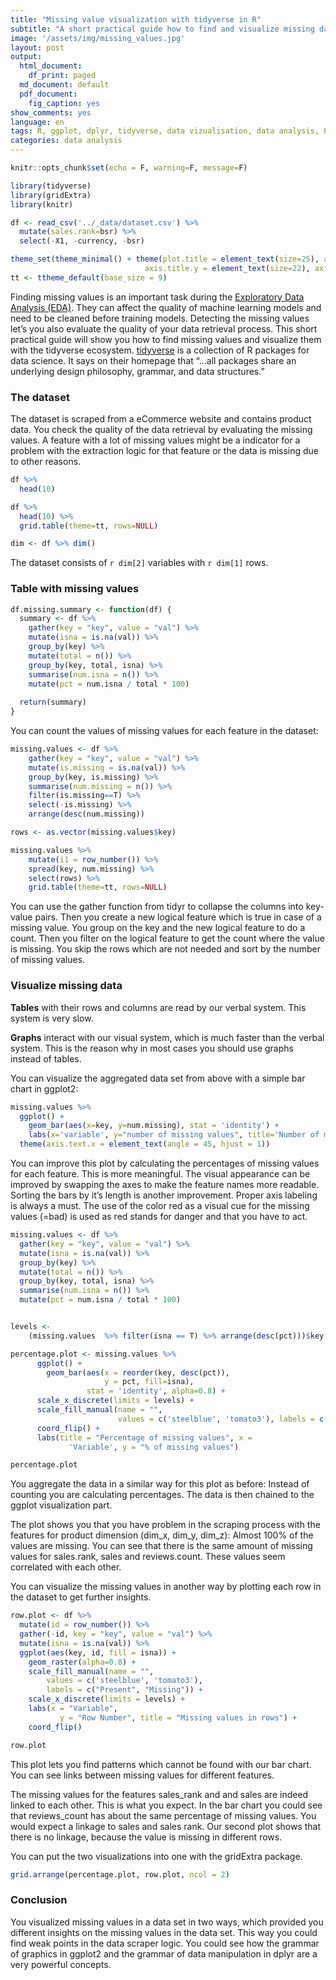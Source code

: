 ```yaml
---
title: "Missing value visualization with tidyverse in R"
subtitle: "A short practical guide how to find and visualize missing data with ggplot2, dplyr, tidyr"
image: '/assets/img/missing_values.jpg'
layout: post
output:
  html_document:
    df_print: paged
  md_document: default
  pdf_document:
    fig_caption: yes
show_comments: yes
language: en
tags: R, ggplot, dplyr, tidyverse, data vizualisation, data analysis, EDA
categories: data analysis
---
```


```r
knitr::opts_chunk$set(echo = F, warning=F, message=F)
```

```r
library(tidyverse)
library(gridExtra)
library(knitr)
```
```r
df <- read_csv('../_data/dataset.csv') %>% 
  mutate(sales.rank=bsr) %>% 
  select(-X1, -currency, -bsr)
```

```r
theme_set(theme_minimal() + theme(plot.title = element_text(size=25), axis.title.x = element_text(size=22), legend.text = element_text(size=20),
                              axis.title.y = element_text(size=22), axis.text.x  = element_text(size=20), axis.text.y = element_text(size=20)))
tt <- ttheme_default(base_size = 9)
```


Finding missing values is an important task during the [Exploratory Data Analysis (EDA)](https://en.wikipedia.org/wiki/Exploratory_data_analysis). They can affect the quality of machine learning models and need to be cleaned before training models. Detecting the missing values let's you also evaluate the quality of your data retrieval process. This short practical guide will show you how to find missing values and visualize them with the tidyverse ecosystem. [tidyverse](https://www.tidyverse.org/) is a collection of R packages for data science. It says on their homepage that "...all packages share an underlying design philosophy, grammar, and data structures." 


### The dataset

The dataset is scraped from a eCommerce website and contains product data. You check the quality of the data retrieval by evaluating the missing values. A feature with a lot of missing values might be a indicator for a problem with the extraction logic for that feature or the data is missing due to other reasons.

```r
df %>% 
  head(10) 
```
```r
df %>% 
  head(10) %>% 
  grid.table(theme=tt, rows=NULL)
```


```r
dim <- df %>% dim()
```



The dataset consists of `r dim[2]` variables with `r dim[1]` rows.


### Table with missing values 
 
```r
df.missing.summary <- function(df) {
  summary <- df %>%
    gather(key = "key", value = "val") %>%
    mutate(isna = is.na(val)) %>%
    group_by(key) %>%
    mutate(total = n()) %>%
    group_by(key, total, isna) %>%
    summarise(num.isna = n()) %>%
    mutate(pct = num.isna / total * 100)
  
  return(summary)
}
```

You can count the values of missing values for each feature in the dataset:

```r
missing.values <- df %>%
    gather(key = "key", value = "val") %>%
    mutate(is.missing = is.na(val)) %>%
    group_by(key, is.missing) %>%
    summarise(num.missing = n()) %>%
    filter(is.missing==T) %>%
    select(-is.missing) %>%
    arrange(desc(num.missing)) 
```

```r

rows <- as.vector(missing.values$key)

missing.values %>%
    mutate(i1 = row_number()) %>%
    spread(key, num.missing) %>%
    select(rows) %>% 
    grid.table(theme=tt, rows=NULL)
```


You can use the gather function from tidyr to collapse the columns into key-value pairs. Then you create a new logical feature which is true in case of a missing value. You group on the key and the new logical feature to do a count. Then you filter on the logical feature to get the count where the value is missing. You skip the rows which are not needed and sort by the number of missing values. 

### Visualize missing data


__Tables__ with their rows and columns  are read by our verbal system. This system is very slow. 

__Graphs__ interact with our visual system, which is much faster than the verbal system. This is the reason why in most cases you should use graphs instead of tables. 

You can visualize the aggregated data set from above with a simple bar chart in ggplot2:

```r
missing.values %>%
  ggplot() +
    geom_bar(aes(x=key, y=num.missing), stat = 'identity') +
    labs(x='variable', y="number of missing values", title='Number of missing values') +
  theme(axis.text.x = element_text(angle = 45, hjust = 1))
```

You can improve this plot by calculating the percentages of missing values for each feature. This is more meaningful. The visual appearance can be improved by swapping the axes to make the feature names more readable. Sorting the bars by it's length is another improvement. Proper axis labeling is always a must. The use of the color red as a visual cue for the missing values (=bad) is used as red stands for danger and that you have to act.


```r
missing.values <- df %>%
  gather(key = "key", value = "val") %>%
  mutate(isna = is.na(val)) %>%
  group_by(key) %>%
  mutate(total = n()) %>%
  group_by(key, total, isna) %>%
  summarise(num.isna = n()) %>%
  mutate(pct = num.isna / total * 100)


levels <-
    (missing.values  %>% filter(isna == T) %>% arrange(desc(pct)))$key

percentage.plot <- missing.values %>%
      ggplot() +
        geom_bar(aes(x = reorder(key, desc(pct)), 
                     y = pct, fill=isna), 
                 stat = 'identity', alpha=0.8) +
      scale_x_discrete(limits = levels) +
      scale_fill_manual(name = "", 
                        values = c('steelblue', 'tomato3'), labels = c("Present", "Missing")) +
      coord_flip() +
      labs(title = "Percentage of missing values", x =
             'Variable', y = "% of missing values")

percentage.plot
```

You aggregate the data in a similar way for this plot as before: Instead of counting you are calculating percentages. The data is then chained to the ggplot visualization part.

The plot shows you that you have problem in the scraping process with the features for product dimension (dim_x, dim_y, dim_z): Almost 100% of the values are missing. You can see that there is the same amount of missing values for sales.rank, sales and reviews.count. These values seem correlated with each other.

You can visualize the missing values in another way by plotting each row in the dataset to get further insights.

```r
  
row.plot <- df %>%
  mutate(id = row_number()) %>%
  gather(-id, key = "key", value = "val") %>%
  mutate(isna = is.na(val)) %>%
  ggplot(aes(key, id, fill = isna)) +
    geom_raster(alpha=0.8) +
    scale_fill_manual(name = "",
        values = c('steelblue', 'tomato3'),
        labels = c("Present", "Missing")) +
    scale_x_discrete(limits = levels) +
    labs(x = "Variable",
           y = "Row Number", title = "Missing values in rows") +
    coord_flip()

row.plot
```
This plot lets you find patterns which cannot be found with our bar chart. You can see links between missing values for different features.

The missing values for the features sales_rank and and sales are indeed linked to each other. This is what you expect. In the bar chart you could see that reviews_count has about the same percentage of missing values. You would expect a linkage to sales and sales rank. Our second plot shows that there is no linkage, because the value is missing in different rows.

You can put the two visualizations into one with the gridExtra package. 



```r
grid.arrange(percentage.plot, row.plot, ncol = 2)
```


### Conclusion

You visualized missing values in a data set in two ways, which provided you different insights on the missing values in the data set.
This way you could find weak points in the data scraper logic. You could see how the grammar of graphics in ggplot2 and the grammar of data manipulation in dplyr are a very powerful concepts.





